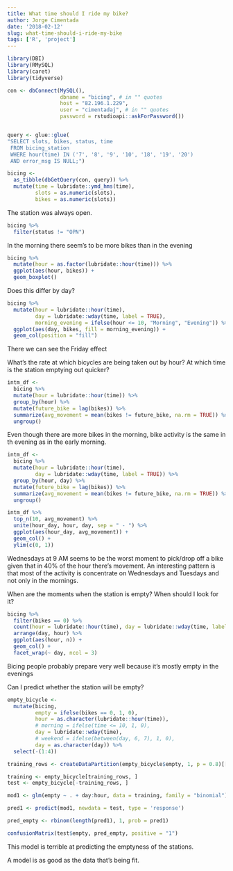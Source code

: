 ```yaml
---
title: What time should I ride my bike?
author: Jorge Cimentada
date: '2018-02-12'
slug: what-time-should-i-ride-my-bike
tags: ['R', 'project']
---
```


```r
library(DBI)
library(RMySQL)
library(caret)
library(tidyverse)

con <- dbConnect(MySQL(),
                 dbname = "bicing", # in "" quotes
                 host = "82.196.1.229",
                 user = "cimentadaj", # in "" quotes
                 password = rstudioapi::askForPassword())


query <- glue::glue(
"SELECT slots, bikes, status, time
 FROM bicing_station
 WHERE hour(time) IN ('7', '8', '9', '10', '18', '19', '20')
 AND error_msg IS NULL;")

bicing <-
  as_tibble(dbGetQuery(con, query)) %>%
  mutate(time = lubridate::ymd_hms(time),
         slots = as.numeric(slots),
         bikes = as.numeric(slots))
```


The station was always open.

```r
bicing %>%
  filter(status != "OPN")
```

In the morning there seem's to be more bikes than in the evening
```r
bicing %>%
  mutate(hour = as.factor(lubridate::hour(time))) %>%
  ggplot(aes(hour, bikes)) +
  geom_boxplot()
```

Does this differ by day?

```r
bicing %>%
  mutate(hour = lubridate::hour(time),
         day = lubridate::wday(time, label = TRUE),
         morning_evening = ifelse(hour <= 10, "Morning", "Evening")) %>%
  ggplot(aes(day, bikes, fill = morning_evening)) +
  geom_col(position = "fill")
```

There we can see the Friday effect

What's the rate at which bicycles are being taken out by hour? At which time is the station emptying out quicker?

```r
intm_df <-
  bicing %>%
  mutate(hour = lubridate::hour(time)) %>%
  group_by(hour) %>%
  mutate(future_bike = lag(bikes)) %>%
  summarize(avg_movement = mean(bikes != future_bike, na.rm = TRUE)) %>%
  ungroup()
```

Even though there are more bikes in the morning, bike activity is the same in th evening as in the early morning.

```r
intm_df <-
  bicing %>%
  mutate(hour = lubridate::hour(time),
         day = lubridate::wday(time, label = TRUE)) %>%
  group_by(hour, day) %>%
  mutate(future_bike = lag(bikes)) %>%
  summarize(avg_movement = mean(bikes != future_bike, na.rm = TRUE)) %>%
  ungroup()

intm_df %>%
  top_n(10, avg_movement) %>%
  unite(hour_day, hour, day, sep = " - ") %>%
  ggplot(aes(hour_day, avg_movement)) +
  geom_col() +
  ylim(c(0, 1))

```
Wednesdays at 9 AM seems to be the worst moment to pick/drop off a bike given that in 40% of the hour there's movement. An interesting pattern is that most of the activity is concentrate on Wednesdays and Tuesdays and not only in the mornings.

When are the moments when the station is empty? When should I look for it?

```r
bicing %>%
  filter(bikes == 0) %>%
  count(hour = lubridate::hour(time), day = lubridate::wday(time, label = TRUE)) %>%
  arrange(day, hour) %>%
  ggplot(aes(hour, n)) +
  geom_col() +
  facet_wrap(~ day, ncol = 3)
```

Bicing people probably prepare very well because it's mostly empty in the evenings

Can I predict whether the station will be empty?

```r
empty_bicycle <-
  mutate(bicing,
         empty = ifelse(bikes == 0, 1, 0),
         hour = as.character(lubridate::hour(time)),
         # morning = ifelse(time <= 10, 1, 0),
         day = lubridate::wday(time),
         # weekend = ifelse(between(day, 6, 7), 1, 0),
         day = as.character(day)) %>%
  select(-(1:4))

training_rows <- createDataPartition(empty_bicycle$empty, 1, p = 0.8)[[1]]

training <- empty_bicycle[training_rows, ]
test <- empty_bicycle[-training_rows, ]

mod1 <- glm(empty ~ . + day:hour, data = training, family = "binomial")

pred1 <- predict(mod1, newdata = test, type = 'response')

pred_empty <- rbinom(length(pred1), 1, prob = pred1)

confusionMatrix(test$empty, pred_empty, positive = "1")
```

This model is terrible at predicting the emptyness of the stations.

A model is as good as the data that's being fit.
